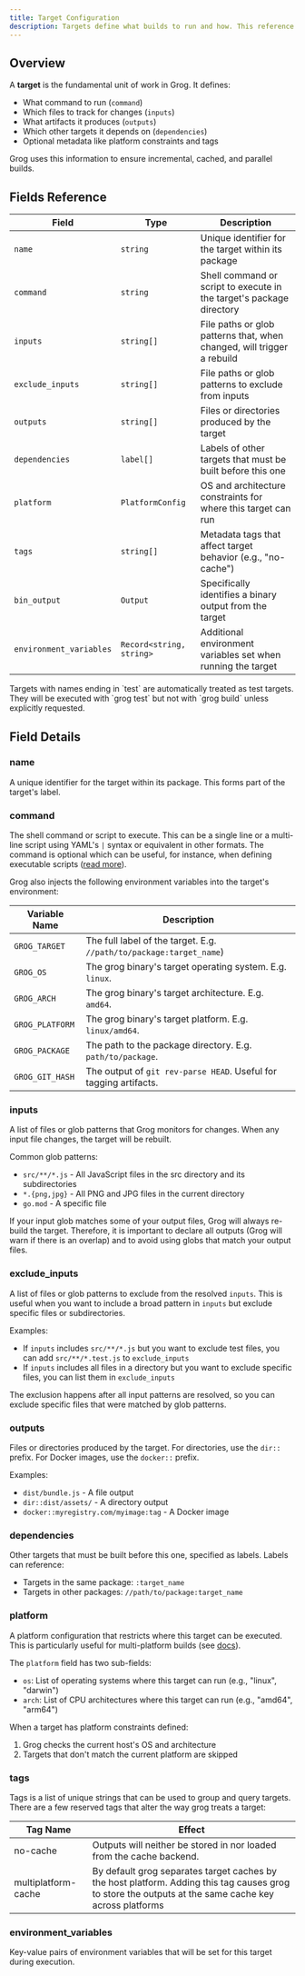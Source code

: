 ```yaml
---
title: Target Configuration
description: Targets define what builds to run and how. This reference covers all the configuration options for a target.
---
```



## Overview

A **target** is the fundamental unit of work in Grog. It defines:

- What command to run (`command`)
- Which files to track for changes (`inputs`)
- What artifacts it produces (`outputs`)
- Which other targets it depends on (`dependencies`)
- Optional metadata like platform constraints and tags

Grog uses this information to ensure incremental, cached, and parallel builds.

## Fields Reference

| Field                   | Type                     | Description                                                            |
|-------------------------|--------------------------|------------------------------------------------------------------------|
| `name`                  | `string`                 | Unique identifier for the target within its package                    |
| `command`               | `string`                 | Shell command or script to execute in the target's package directory   |
| `inputs`                | `string[]`               | File paths or glob patterns that, when changed, will trigger a rebuild |
| `exclude_inputs`        | `string[]`               | File paths or glob patterns to exclude from inputs                     |
| `outputs`               | `string[]`               | Files or directories produced by the target                            |
| `dependencies`          | `label[]`                | Labels of other targets that must be built before this one             |
| `platform`              | `PlatformConfig`         | OS and architecture constraints for where this target can run          |
| `tags`                  | `string[]`               | Metadata tags that affect target behavior (e.g., "no-cache")           |
| `bin_output`            | `Output`                 | Specifically identifies a binary output from the target                |
| `environment_variables` | `Record<string, string>` | Additional environment variables set when running the target           |

<Aside type="note">
  Targets with names ending in `test` are automatically treated as test targets.
  They will be executed with `grog test` but not with `grog build` unless
  explicitly requested.
</Aside>

## Field Details

### name

A unique identifier for the target within its package. This forms part of the target's label.

### command

The shell command or script to execute. This can be a single line or a multi-line script using YAML's `|` syntax or equivalent in other formats.
The command is optional which can be useful, for instance, when defining executable scripts ([read more](/guides/binary-outputs)).

Grog also injects the following environment variables into the target's environment:

| Variable Name   | Description                                                         |
| --------------- | ------------------------------------------------------------------- |
| `GROG_TARGET`   | The full label of the target. E.g. `//path/to/package:target_name`) |
| `GROG_OS`       | The grog binary's target operating system. E.g. `linux`.            |
| `GROG_ARCH`     | The grog binary's target architecture. E.g. `amd64`.                |
| `GROG_PLATFORM` | The grog binary's target platform. E.g. `linux/amd64`.              |
| `GROG_PACKAGE`  | The path to the package directory. E.g. `path/to/package`.          |
| `GROG_GIT_HASH` | The output of `git rev-parse HEAD`. Useful for tagging artifacts.   |

### inputs

A list of files or glob patterns that Grog monitors for changes.
When any input file changes, the target will be rebuilt.

Common glob patterns:

- `src/**/*.js` - All JavaScript files in the src directory and its subdirectories
- `*.{png,jpg}` - All PNG and JPG files in the current directory
- `go.mod` - A specific file

<Aside type="caution">
  If your input glob matches some of your output files, Grog will always
  re-build the target. Therefore, it is important to declare all outputs (Grog
  will warn if there is an overlap) and to avoid using globs that match your
  output files.
</Aside>

### exclude_inputs

A list of files or glob patterns to exclude from the resolved `inputs`. This is useful when you want to include a broad pattern in `inputs` but exclude specific files or subdirectories.

Examples:

- If `inputs` includes `src/**/*.js` but you want to exclude test files, you can add `src/**/*.test.js` to `exclude_inputs`
- If `inputs` includes all files in a directory but you want to exclude specific files, you can list them in `exclude_inputs`

<Aside type="note">
  The exclusion happens after all input patterns are resolved, so you can
  exclude specific files that were matched by glob patterns.
</Aside>

### outputs

Files or directories produced by the target. For directories, use the `dir::` prefix. For Docker images, use the `docker::` prefix.

Examples:

- `dist/bundle.js` - A file output
- `dir::dist/assets/` - A directory output
- `docker::myregistry.com/myimage:tag` - A Docker image

### dependencies

Other targets that must be built before this one, specified as labels. Labels can reference:

- Targets in the same package: `:target_name`
- Targets in other packages: `//path/to/package:target_name`

### platform

A platform configuration that restricts where this target can be executed.
This is particularly useful for multi-platform builds (see [docs](/guides/multi-platform-builds)).

The `platform` field has two sub-fields:

- `os`: List of operating systems where this target can run (e.g., "linux", "darwin")
- `arch`: List of CPU architectures where this target can run (e.g., "amd64", "arm64")

When a target has platform constraints defined:

1. Grog checks the current host's OS and architecture
2. Targets that don't match the current platform are skipped

### tags

Tags is a list of unique strings that can be used to group and query targets.
There are a few reserved tags that alter the way grog treats a target:

| Tag Name            | Effect                                                                                                                                                |
| ------------------- | ----------------------------------------------------------------------------------------------------------------------------------------------------- |
| no-cache            | Outputs will neither be stored in nor loaded from the cache backend.                                                                                  |
| multiplatform-cache | By default grog separates target caches by the host platform. Adding this tag causes grog to store the outputs at the same cache key across platforms |

### environment_variables

Key-value pairs of environment variables that will be set for this target during execution.
